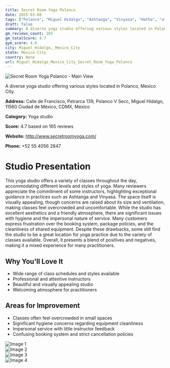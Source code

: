 ```yaml
---
title: Secret Room Yoga Polanco
date: 2025-03-08
tags: ["Polanco", "Miguel Hidalgo", "Ashtanga", "Vinyasa", "Hatha", "atmosphere", "size", "Miguel Hidalgo, Mexico City"]  
draft: false
summary: A diverse yoga studio offering various styles located in Polanco, Mexico City.
gm_reviews_count: 165
gm_totalScore: 4.7
gym_score: 4.6
city: Miguel_Hidalgo,_Mexico_City
state: Mexico City
country: None
url: Miguel_Hidalgo_Mexico_City_Secret_Room_Yoga_Polanco
---
```


<div className="aspect-[16/9] relative my-8">
  <img 
    src="https://lh5.googleusercontent.com/p/AF1QipNSdjBYDgW2RI0Pz5zB1ENsvNOoUBofOE6QaXWI=w1920-h1080-k-no"
    alt="Secret Room Yoga Polanco - Main View"
    className="object-cover absolute inset-0 w-full h-full rounded-lg"
  />
</div>

A diverse yoga studio offering various styles located in Polanco, Mexico City.

**Address:** Calle de Francisco, Petrarca 139, Polanco V Secc, Miguel Hidalgo, 11560 Ciudad de México, CDMX, Mexico

**Category:** Yoga studio

**Score:** 4.7 based on 165 reviews

**Website:** http://www.secretroomyoga.com/

**Phone:** +52 55 4056 2847

# Studio Presentation

This yoga studio offers a variety of classes throughout the day, accommodating different levels and styles of yoga. Many reviewers appreciate the commitment of some instructors, highlighting exceptional guidance in practices such as Ashtanga and Vinyasa. The space itself is visually appealing, though concerns are raised about its size and ventilation, making classes feel overcrowded and uncomfortable. While the studio has excellent aesthetics and a friendly atmosphere, there are significant issues with hygiene and the impersonal nature of service. Many customers express frustration over the booking system, package policies, and the cleanliness of shared equipment. Despite these drawbacks, some still find the studio to be a great location for yoga practice due to the variety of classes available. Overall, it presents a blend of positives and negatives, making it a mixed experience for many practitioners.

## Why You'll Love It

- Wide range of class schedules and styles available
- Professional and attentive instructors
- Beautiful and visually appealing studio
- Welcoming atmosphere for practitioners

## Areas for Improvement

- Classes often feel overcrowded in small spaces
- Significant hygiene concerns regarding equipment cleanliness
- Impersonal service with little instructor feedback
- Confusing booking system and strict cancellation policies

<div className="grid grid-cols-1 xl:grid-cols-2 gap-4 my-8">
<div className="aspect-[4/3] relative"><img src="https://lh3.googleusercontent.com/p/AF1QipOeTgxumLC57ANqC65Yr51b43QDA-RVfmX0GLxm=w1920-h1080-k-no" alt="Image 1" className="object-cover absolute inset-0 w-full h-full rounded-lg" /></div>
<div className="aspect-[4/3] relative"><img src="https://lh5.googleusercontent.com/p/AF1QipNWMMNDXX7uvXv4mtonduNHkdMjyEOY4nv_9I5l=w1920-h1080-k-no" alt="Image 2" className="object-cover absolute inset-0 w-full h-full rounded-lg" /></div>
<div className="aspect-[4/3] relative"><img src="https://lh5.googleusercontent.com/p/AF1QipO5kOIFtpmuyxk3hl3NmmLeETyD4V64wcijWz_c=w1920-h1080-k-no" alt="Image 3" className="object-cover absolute inset-0 w-full h-full rounded-lg" /></div>
<div className="aspect-[4/3] relative"><img src="https://lh5.googleusercontent.com/p/AF1QipPhh3vjPD00P-az0vVo4fbns77Mhy_yr5mBpASC=w1920-h1080-k-no" alt="Image 4" className="object-cover absolute inset-0 w-full h-full rounded-lg" /></div>
</div>